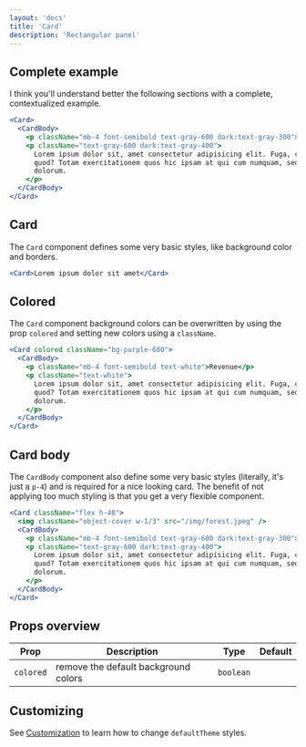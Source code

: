 ```yaml
---
layout: 'docs'
title: 'Card'
description: 'Rectangular panel'
---
```


## Complete example

I think you'll understand better the following sections with a complete, contextualized example.

```jsx live
<Card>
  <CardBody>
    <p className="mb-4 font-semibold text-gray-600 dark:text-gray-300">Revenue</p>
    <p className="text-gray-600 dark:text-gray-400">
      Lorem ipsum dolor sit, amet consectetur adipisicing elit. Fuga, cum commodi a omnis numquam
      quod? Totam exercitationem quos hic ipsam at qui cum numquam, sed amet ratione! Ratione, nihil
      dolorum.
    </p>
  </CardBody>
</Card>
```

## Card

The `Card` component defines some very basic styles, like background color and borders.

```jsx live
<Card>Lorem ipsum dolor sit amet</Card>
```

## Colored

The `Card` component background colors can be overwritten by using the prop `colored` and setting new colors using a `className`.

```jsx live
<Card colored className="bg-purple-600">
  <CardBody>
    <p className="mb-4 font-semibold text-white">Revenue</p>
    <p className="text-white">
      Lorem ipsum dolor sit, amet consectetur adipisicing elit. Fuga, cum commodi a omnis numquam
      quod? Totam exercitationem quos hic ipsam at qui cum numquam, sed amet ratione! Ratione, nihil
      dolorum.
    </p>
  </CardBody>
</Card>
```

## Card body

The `CardBody` component also define some very basic styles (literally, it's just a `p-4`) and is required for a nice looking card. The benefit of not applying too much styling is that you get a very flexible component.

```jsx live
<Card className="flex h-48">
  <img className="object-cover w-1/3" src="/img/forest.jpeg" />
  <CardBody>
    <p className="mb-4 font-semibold text-gray-600 dark:text-gray-300">Revenue</p>
    <p className="text-gray-600 dark:text-gray-400">
      Lorem ipsum dolor sit, amet consectetur adipisicing elit. Fuga, cum commodi a omnis numquam
      quod? Totam exercitationem quos hic ipsam at qui cum numquam, sed amet ratione! Ratione, nihil
      dolorum.
    </p>
  </CardBody>
</Card>
```

## Props overview

| Prop      | Description                          | Type      | Default |
| --------- | ------------------------------------ | --------- | ------- |
| `colored` | remove the default background colors | `boolean` |         |

## Customizing

See [Customization](../customization) to learn how to change `defaultTheme` styles.
